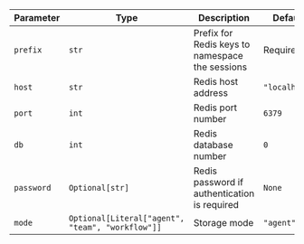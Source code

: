 | Parameter | Type | Description | Default |
| --- | --- | --- | --- |
| `prefix` | `str` | Prefix for Redis keys to namespace the sessions | Required |
| `host` | `str` | Redis host address | `"localhost"` |
| `port` | `int` | Redis port number | `6379` |
| `db` | `int` | Redis database number | `0` |
| `password` | `Optional[str]` | Redis password if authentication is required | `None` |
| `mode` | `Optional[Literal["agent", "team", "workflow"]]` | Storage mode | `"agent"` |